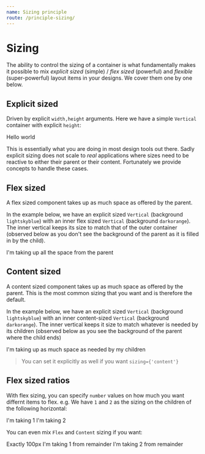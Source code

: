 ```yaml
---
name: Sizing principle
route: /principle-sizing/
---
```



# Sizing
The ability to control the sizing of a container is what fundamentally makes it possible to mix *explicit sized* (simple) / *flex sized* (powerful) and *flexible* (super-powerful) layout items in your designs. We cover them one by one below.


## Explicit sized
Driven by explicit `width,height` arguments. Here we have a simple `Vertical` container with explicit `height`: 

<Playground>
  <Vertical height={100} style={{backgroundColor: "lightskyblue"}}>
    Hello world
  </Vertical>
</Playground>


This is essentially what you are doing in most design tools out there. Sadly explicit sizing does not scale to *real* applications where sizes need to be reactive to either their parent or their content. Fortunately we provide concepts to handle these cases.

## Flex sized
A flex sized component takes up as much space as offered by the parent. 

In the example below, we have an explicit sized `Vertical` (background `lightskyblue`) with an inner flex sized `Vertical` (background `darkorange`). The inner vertical keeps its size to match that of the outer container (observed below as you don't see the background of the parent as it is filled in by the child).

<Playground>
  <Vertical height={100} style={{backgroundColor: "lightskyblue"}}>
    <Vertical sizing={'flex'} style={{backgroundColor: "darkorange"}}>
        I'm taking up all the space from the parent
    </Vertical>  
  </Vertical>
</Playground>


## Content sized
A content sized component takes up as much space as offered by the parent. This is the most common sizing that you want and is therefore the default.

In the example below, we have an explicit sized `Vertical` (background `lightskyblue`) with an inner content-sized `Vertical` (background `darkorange`). The inner vertical keeps it size to match whatever is needed by its children (observed below as you see the background of the parent where the child ends)

<Playground>
  <Vertical height={100} style={{backgroundColor: "lightskyblue"}}>
    <Vertical style={{backgroundColor: "darkorange"}}>
        I'm taking up as much space as needed by my children
    </Vertical>  
  </Vertical>
</Playground>

> You can set it explicitly as well if you want `sizing={'content'}`

## Flex sized ratios
With flex sizing, you can specify `number` values on how much you want differnt items to flex. e.g. We have `1` and `2` as the sizing on the children of the following horizontal:

<Playground>
  <Horizontal height={100} spacing={0} style={{backgroundColor: "lightskyblue"}}>
    <Flex sizing={1} style={{backgroundColor: "darkorange"}}>
        I'm taking 1
    </Flex>  
    <Flex sizing={2} style={{backgroundColor: "lightpink"}}>
        I'm taking 2
    </Flex>
  </Horizontal>
</Playground>

You can even mix `Flex` and `Content` sizing if you want: 

<Playground>
  <Horizontal height={100} spacing={0} style={{backgroundColor: "lightskyblue"}}>
    <Content width={100} style={{backgroundColor: "limegreen"}}>Exactly 100px</Content>
    <Flex sizing={1} style={{backgroundColor: "darkorange"}}>
        I'm taking 1 from remainder
    </Flex>  
    <Flex sizing={2} style={{backgroundColor: "lightpink"}}>
        I'm taking 2 from remainder
    </Flex>
  </Horizontal>
</Playground>